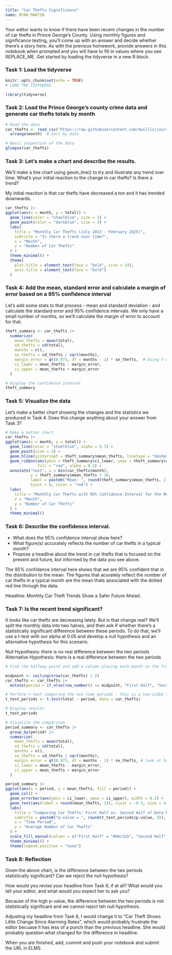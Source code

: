 ```yaml
---
title: "Car Thefts Significance"
name: RYAN MARTIN
---
```


Your editor wants to know if there have been recent changes in the number of car thefts in Prince George's County. Using monthly figures and significance testing, you'll come up with an answer and decide whether there's a story here. As with the previous homework, provide answers in this notebook when prompted and you will have to fill in values where you see REPLACE_ME. Get started by loading the tidyverse in a new R block.

### Task 1: Load the tidyverse

```r
knitr::opts_chunk$set(echo = TRUE)
# LOAD THE TIDYVERSE

library(tidyverse)
```


### Task 2: Load the Prince George's county crime data and generate car thefts totals by month

```r

# Read the data
car_thefts <- read_csv("https://raw.githubusercontent.com/dwillis/jour405/refs/heads/main/data/car_thefts_month.csv")  |> 
  arrange(month)  # Sort by date

# Basic inspection of the data
glimpse(car_thefts)

```

### Task 3: Let's make a chart and describe the results.

We'll make a line chart using geom_line() to try and illustrate any trend over time. What's your initial reaction to the change in car thefts? Is there a trend?

My initial reaction is that car thefts have decreased a ton and it has trended downwards.

```r

car_thefts |> 
ggplot(aes(x = month, y = total)) +
  geom_line(color = "steelblue", size = 1) +
  geom_point(color = "darkblue", size = 3) +
  labs(
    title = "Monthly Car Thefts (July 2023 - February 2025)",
    subtitle = "Is there a trend over time?",
    x = "Month",
    y = "Number of Car Thefts"
  ) +
  theme_minimal() +
  theme(
    plot.title = element_text(face = "bold", size = 14),
    axis.title = element_text(face = "bold")
  )

```

### Task 4: Add the mean, standard error and calculate a margin of error based on a 95% confidence interval

Let's add some stats to that process - mean and standard deviation - and calculate the standard error and 95% confidence intervals. We only have a small number of months, so we'll calculate the margin of error to account for that. 

```r

theft_summary <- car_thefts |> 
  summarize(
    mean_thefts = mean(total),
    sd_thefts = sd(total),
    months = n(),
    se_thefts = sd_thefts / sqrt(months),
    margin_error = qt(0.975, df = months - 1) * se_thefts,  # Using t-distribution for small sample
    ci_lower = mean_thefts - margin_error,
    ci_upper = mean_thefts + margin_error
  )

# Display the confidence interval
theft_summary
```




### Task 5: Visualize the data

Let's make a better chart showing the changes and the statistics we produced in Task 4. Does this change anything about your answer from Task 3?



```r
# Make a better chart
car_thefts |> 
ggplot(aes(x = month, y = total)) +
  geom_line(color = "steelblue", alpha = 0.7) +
  geom_point(size = 2) +
  geom_hline(yintercept = theft_summary$mean_thefts, linetype = "dashed", color = "red", size = 1) +
  geom_ribbon(aes(ymin = theft_summary$ci_lower, ymax = theft_summary$ci_upper), 
              fill = "red", alpha = 0.2) +
  annotate("text", x = min(car_thefts$month), 
           y = theft_summary$mean_thefts + 10, 
           label = paste0("Mean: ", round(theft_summary$mean_thefts, 1)), 
           hjust = 0, color = "red") +
  labs(
    title = "Monthly Car Thefts with 95% Confidence Interval for the Mean",
    x = "Month",
    y = "Number of Car Thefts"
  ) +
  theme_minimal()

```

### Task 6: Describe the confidence interval.

- What does the 95% confidence interval show here?
- What figure(s) accurately reflects the number of car thefts in a typical month?
- Propose a headline about the trend in car thefts that is focused on the present and future, but informed by the data you see above.

The 95% confidence interval here shows that we are 95% confident that in the distribution to the mean.
The figures that acurately reflect the number of car thefts in a typical month are the mean thats associated with the dotted red line through the data.

Headline: Monthly Car Theft Trends Show a Safer Future Ahead.


### Task 7: Is the recent trend significant?

It _looks_ like car thefts are decreasing lately. But is that change real? We'll split the monthly data into two halves, and then ask if whether there's a statistically significant difference between these periods. To do that, we'll use a t-test with our alpha at 0.05 and develop a null hypothesis and an alternative hypothesis for this scenario.

Null Hypothesis: there is no real difference between the two periods
Alternative Hypothesis: there is a real difference between the two periods

```r

# Find the halfway point and add a column placing each month in the first or second halves

midpoint <- ceiling(nrow(car_thefts) / 2)
car_thefts <- car_thefts |> 
  mutate(period = if_else(row_number() <= midpoint, "First Half", "Second Half"))

# Perform t-test comparing the two time periods - this is a two-sided test because we have two periods
t_test_periods <- t.test(total ~ period, data = car_thefts)

# Display results
t_test_periods

# Visualize the comparison
period_summary <- car_thefts |> 
  group_by(period) |> 
  summarize(
    mean_thefts = mean(total),
    sd_thefts = sd(total),
    months = n(),
    se_thefts = sd_thefts / sqrt(months),
    margin_error = qt(0.975, df = months - 1) * se_thefts, # look at how we calculated this above
    ci_lower = mean_thefts - margin_error,
    ci_upper = mean_thefts + margin_error
  )

period_summary |> 
ggplot(aes(x = period, y = mean_thefts, fill = period)) +
  geom_col() +
  geom_errorbar(aes(ymin = ci_lower, ymax = ci_upper), width = 0.2) +
  geom_text(aes(label = round(mean_thefts, 1)), vjust = -0.5, size = 4) +
  labs(
    title = "Comparing Car Thefts: First Half vs. Second Half of Data Period",
    subtitle = paste0("p-value = ", round(t_test_periods$p.value, 3)),
    x = "Time Period",
    y = "Average Number of Car Thefts"
  ) +
  scale_fill_manual(values = c("First Half" = "#66c2a5", "Second Half" = "#fc8d62")) +
  theme_minimal() +
  theme(legend.position = "none")

```

### Task 8: Reflection

Given the above chart, is the difference between the two periods statistically significant? Can we reject the null hypothesis?

How would you revise your headline from Task 6, if at all? What would you tell your editor, and what would you expect her to ask you?


Because of the high p-value, the difference between the two periods is not statistically significant and we cannot reject teh null hypothesis.

Adjusting my headline from Task 6, I would change it to "Car Theft Shows Little Change Since Alarming Rates", which would probably frustrate the editor becuase it has less of a punch than the previous headline. She would probably question what changed for the difference in headline.



When you are finished, add, commit and push your notebook and submit the URL in ELMS.
